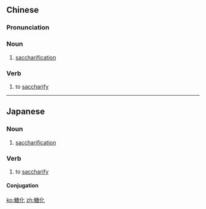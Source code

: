 ==Chinese==
{{zh-forms}}

===Pronunciation===
{{zh-pron
|m=tánghuà
|cat=n,v
}}

===Noun===
{{zh-noun}}

# [[saccharification]]

===Verb===
{{zh-verb}}

# to [[saccharify]]

----

==Japanese==
{{ja-kanjitab|糖|化}}

===Noun===
{{ja-noun|とうか}}

# [[saccharification]]

===Verb===
{{ja-verb-suru|とうか}}

# to [[saccharify]]

====Conjugation====
{{ja-suru|とうか}}

[[ko:糖化]]
[[zh:糖化]]